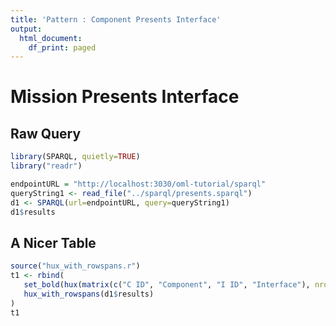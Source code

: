 ```yaml
---
title: 'Pattern : Component Presents Interface'
output:
  html_document:
    df_print: paged
---
```


# Mission Presents Interface

## Raw Query

```r
library(SPARQL, quietly=TRUE)
library("readr") 

endpointURL = "http://localhost:3030/oml-tutorial/sparql"
queryString1 <- read_file("../sparql/presents.sparql")
d1 <- SPARQL(url=endpointURL, query=queryString1)
d1$results
```

## A Nicer Table

```r
source("hux_with_rowspans.r")
t1 <- rbind(
   set_bold(hux(matrix(c("C ID", "Component", "I ID", "Interface"), nrow=1))),
   hux_with_rowspans(d1$results)
)
t1
```
